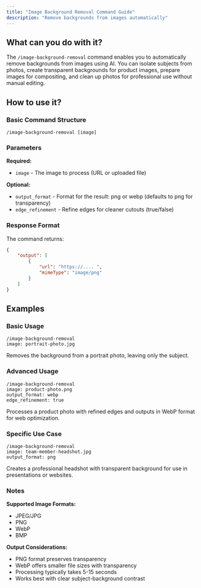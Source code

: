 ```yaml
---
title: "Image Background Removal Command Guide"
description: "Remove backgrounds from images automatically"
---
```


## What can you do with it?

The `/image-background-removal` command enables you to automatically remove backgrounds from images using AI. You can isolate subjects from photos, create transparent backgrounds for product images, prepare images for compositing, and clean up photos for professional use without manual editing.

## How to use it?

### Basic Command Structure
```
/image-background-removal [image]
```

### Parameters

**Required:**

- `image` - The image to process (URL or uploaded file)

**Optional:**

- `output_format` - Format for the result: png or webp (defaults to png for transparency)
- `edge_refinement` - Refine edges for cleaner cutouts (true/false)

### Response Format

The command returns:
```json
{
    "output": [
        {
            "url": "https://.... ",
            "mimeType": "image/png"
        }
    ]
}
```

## Examples

### Basic Usage
```
/image-background-removal
image: portrait-photo.jpg
```
Removes the background from a portrait photo, leaving only the subject.

### Advanced Usage
```
/image-background-removal
image: product-photo.png
output_format: webp
edge_refinement: true
```
Processes a product photo with refined edges and outputs in WebP format for web optimization.

### Specific Use Case
```
/image-background-removal
image: team-member-headshot.jpg
output_format: png
```
Creates a professional headshot with transparent background for use in presentations or websites.

### Notes

**Supported Image Formats:**
- JPEG/JPG
- PNG
- WebP
- BMP

**Output Considerations:**
- PNG format preserves transparency
- WebP offers smaller file sizes with transparency
- Processing typically takes 5-15 seconds
- Works best with clear subject-background contrast